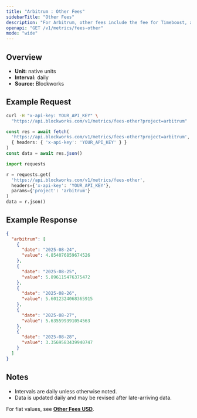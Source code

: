 ```yaml
---
title: "Arbitrum : Other Fees"
sidebarTitle: "Other Fees"
description: "For Arbitrum, other fees include the fee for Timeboost, an priroty auction for access to transactions with no delay compared to 200ms delay for the chain's sequencer"
openapi: "GET /v1/metrics/fees-other"
mode: "wide"
---
```


## Overview

- **Unit:** native units
- **Interval:** daily
- **Source:** Blockworks

## Example Request

<CodeGroup>

```bash cURL
curl -H "x-api-key: YOUR_API_KEY" \
  "https://api.blockworks.com/v1/metrics/fees-other?project=arbitrum"
```

```typescript TypeScript
const res = await fetch(
  'https://api.blockworks.com/v1/metrics/fees-other?project=arbitrum',
  { headers: { 'x-api-key': 'YOUR_API_KEY' } }
)
const data = await res.json()
```

```python Python
import requests

r = requests.get(
  'https://api.blockworks.com/v1/metrics/fees-other',
  headers={'x-api-key': 'YOUR_API_KEY'},
  params={'project': 'arbitrum'}
)
data = r.json()
```

</CodeGroup>

## Example Response

```json
{
  "arbitrum": [
    {
      "date": "2025-08-24",
      "value": 4.854076859674526
    },
    {
      "date": "2025-08-25",
      "value": 5.896115476375472
    },
    {
      "date": "2025-08-26",
      "value": 5.6012324068365915
    },
    {
      "date": "2025-08-27",
      "value": 5.635599391054563
    },
    {
      "date": "2025-08-28",
      "value": 3.3569583439940747
    }
  ]
}
```

## Notes
- Intervals are daily unless otherwise noted.
- Data is updated daily and may be revised after late-arriving data.


<Note>For fiat values, see **[Other Fees USD](./fees-other-usd)**.</Note>